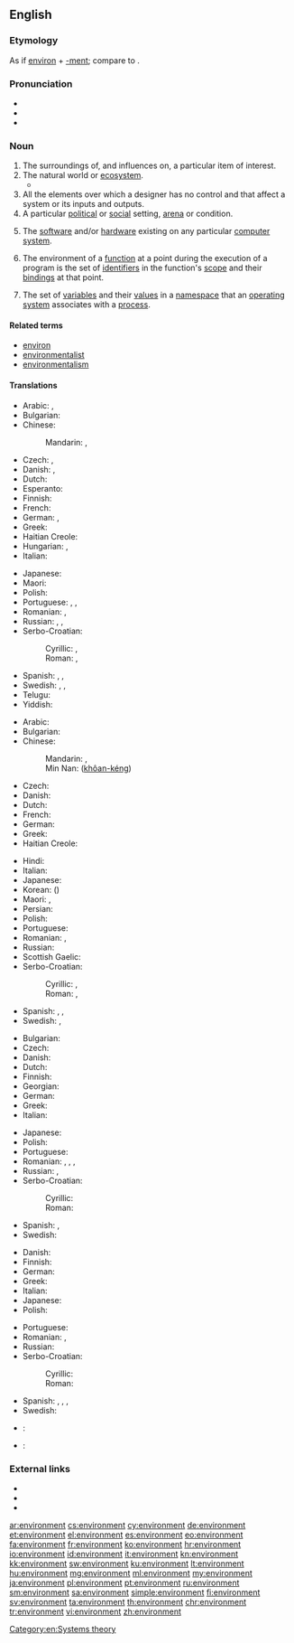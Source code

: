==English==
{{wikipedia|dab=environment}}

===Etymology===
As if [[environ]] + [[-ment]]; compare to {{etyl|fr|-}} {{term|environnement|lang=fr}}<!-- Webster 1913-->. <!-- Century 1911: From French "environnement"; M-W online: nothing; Encarta: nothing.-->

===Pronunciation===
* {{IPA|/ɪnˈvaɪɹə(n)mɨnt/|/ɪnˈvaɪɚ(n)mɨnt/}}
* {{audio|En-uk-environment.ogg|Audio (UK)|lang=en}}
* {{audio|En-us-environment.ogg|Audio (US)|lang=en}}

===Noun===
{{en-noun}}

# The surroundings of, and influences on, a particular item of interest.
# The natural world or [[ecosystem]].
#* {{quote-magazine|date=2013-06-07|author=David Simpson
|volume=188|issue=26|page=36|magazine={{w|The Guardian Weekly}}
|title=[http://www.guardian.co.uk/books/2013/may/18/falling-upwards-richard-holmes-review Fantasy of navigation]
|passage=It is tempting to speculate about the incentives or compulsions that might explain why anyone would take to the skies in [the] basket [of a balloon]:&nbsp;[&hellip;]; &nbsp;[&hellip;]; or perhaps to muse on the irrelevance of the borders that separate nation states and keep people from understanding their shared '''environment'''.}}
# All the elements over which a designer has no control and that affect a system or its inputs and outputs.
# A particular [[political]] or [[social]] setting, [[arena]] or condition.
# {{context|computing|lang=en}} The [[software]] and/or [[hardware]] existing on any particular [[computer]] [[system]].
#: {{usex|That [[program]] uses the Microsoft Windows '''environment'''.|lang=en}}
# {{context|programming|lang=en}} The environment of a [[function]] at a point during the execution of a program is the set of [[identifiers]] in the function's [[scope]] and their [[bindings]] at that point.
# {{context|computing|lang=en}} The set of [[variable]]s and their [[value]]s in a [[namespace]] that an [[operating system]] associates with a [[process]].

====Related terms====
* [[environ]]
* [[environmentalist]]
* [[environmentalism]]

====Translations====
{{trans-top|area around something}}
* Arabic: {{t+|ar|بيئة|f|tr=bii'a|sc=Arab}}, {{t+|ar|محيط|m|tr=muHiiT|sc=Arab}}
* Bulgarian: {{t|bg|окръжение|n|tr=okrăženie|sc=Cyrl}}
* Chinese:
*: Mandarin: {{t+|cmn|環境|sc=Hani}}, {{t+|cmn|环境|tr=huánjìng|sc=Hani}}
* Czech: {{t+|cs|prostředí|n}}, {{t+|cs|okolí|n}}
* Danish: {{t|da|miljø|n}}, {{t|da|omgivelser|c-p}}
* Dutch: {{t+|nl|omgeving|c}}
* Esperanto: {{t|eo|ĉirkaŭaĵo}}
* Finnish: {{t+|fi|ympäristö}}
* French: {{t+|fr|environnement|m}}
* German: {{t+|de|Umgebung|f}}, {{t+|de|Umwelt|f}}
* Greek: {{t+|el|περιβάλλον|n|tr=perivállon|sc=Grek}}
* Haitian Creole: {{t|ht|anviwònman}}
* Hungarian: {{t+|hu|környezet}}, {{t+|hu|környék}}
* Italian: {{t+|it|ambiente|m}}
{{trans-mid}}
* Japanese: {{t+|ja|環境|tr=かんきょう, kankyō}}
* Maori: {{t|mi|taiao}}
* Polish: {{t+|pl|środowisko|n}}
* Portuguese: {{t+|pt|meio|m}}, {{t+|pt|ambiente|m}}, {{t+|pt|arredores|p}}
* Romanian: {{t|ro|mediu|n}}, {{t+|ro|ambient|n}}
* Russian: {{t+|ru|среда|f|tr=sredá|sc=Cyrl}}, {{t|ru|окружающая среда|f|tr=okružájuščaja sredá|sc=Cyrl}}, {{t+|ru|окружение|n|tr=okružénije|sc=Cyrl}}
* Serbo-Croatian:
*: Cyrillic: {{t|sh|околина|f|sc=Cyrl}}, {{t|sh|окружење|n|sc=Cyrl}}
*: Roman: {{t|sh|okolina|f}}, {{t|sh|okruženje|n}}
* Spanish: {{t+|es|ambiente}}, {{t+|es|medio}}, {{t+|es|entorno}}
* Swedish: {{t+|sv|miljö}}, {{t+|sv|natur}}, {{t+|sv|omgivning|c}}
* Telugu: {{t|te|పర్యావరణం|tr=paryaavaraNam|sc=Telu}}
* Yiddish: {{t|yi|סבֿיבֿה|f|tr=svive|sc=Hebr}}
{{trans-bottom}}

{{trans-top|natural world or ecosystem}}
* Arabic: {{t+|ar|بيئة|f|tr=bii'a|sc=Arab}}
* Bulgarian: {{t|bg|околна среда|f|tr=okolina sreda|sc=Cyrl}}
* Chinese:
*: Mandarin: {{t+|cmn|環境|sc=Hani}}, {{t+|cmn|环境|tr=huánjìng|sc=Hani}}
*: Min Nan: {{zh-ts|環境|环境}} ([[khôan-kéng]])
* Czech: {{t+|cs|životní prostředí|n}}
* Danish: {{t|da|miljø|n}}
* Dutch: {{t+|nl|milieu|n}}
* French: {{t+|fr|environnement|m}}
* German: {{t+|de|Umwelt|f}}
* Greek: {{t+|el|περιβάλλον|n|tr=perivállon|sc=Grek}}
* Haitian Creole: {{t|ht|anviwònman}}
{{trans-mid}}
* Hindi: {{t|hi|पर्यावरण|m|tr=paryāvaraṇ|sc=Deva}}
* Italian: {{t+|it|ambiente|m}}
* Japanese: {{t+|ja|環境|tr=かんきょう, kankyō}}
* Korean: {{t+|ko|환경|tr=hwan-gyeong|sc=Hang}} ({{t+|ko|環境|sc=Kore}})
* Maori: {{t|mi|aotūroa}}, {{t|mi|taiao}}
* Persian: {{t+|fa|پیرامون|tr=piramun|sc=fa-Arab}}
* Polish: {{t+|pl|ekosystem|m}}
* Portuguese: {{t+|pt|meio ambiente|m}}
* Romanian: {{t+|ro|ecosistem|n}}, {{t|ro|mediu ambiant|n}}
* Russian: {{t|ru|окружающая среда|f|tr=okružájuščaja sredá|sc=Cyrl}}
* Scottish Gaelic: {{t|gd|àrainneachd|f}}
* Serbo-Croatian:
*: Cyrillic: {{t|sh|околина|f|sc=Cyrl}}, {{t|sh|екосустав|m|sc=Cyrl}}
*: Roman: {{t|sh|okolina|f}}, {{t|sh|ekosustav|m}}
* Spanish: {{t+|es|medio ambiente}}, {{t+|es|naturaleza}}, {{t+|es|ecosistema}}
* Swedish: {{t+|sv|miljö|c}}, {{t+|sv|ekosystem|n}}
{{trans-bottom}}

{{trans-top|political or social setting, arena or condition}}
* Bulgarian: {{t+|bg|обстановка|f|tr=obstanovka|sc=Cyrl}}
* Czech: {{t+|cs|prostředí|n}}
* Danish: {{t|da|miljø|n}}
* Dutch: {{t+|nl|milieu}}
* Finnish: {{t+|fi|ympäristö}}
* Georgian: {{t|ka|გარემო|tr=garemo|sc=Geor}}
* German: {{t+|de|Umfeld}}
* Greek: {{t+|el|περιβάλλον|n|tr=perivállon|sc=Grek}}
* Italian: {{t+|it|ambiente|m}}
{{trans-mid}}
* Japanese: {{t+|ja|環境|tr=かんきょう, kankyō}}
* Polish: {{t+|pl|środowisko|n}}
* Portuguese: {{t+|pt|ambiente|m}}
* Romanian: {{t+|ro|ambient}}, {{t|ro|mediu|n}}, {{t+|ro|climat|n}}, {{t+|ro|ambianță|f}}
* Russian: {{t+|ru|среда|f|tr=sredá|sc=Cyrl}}, {{t+|ru|окружение|n|tr=okružénije|sc=Cyrl}}
* Serbo-Croatian:
*: Cyrillic: {{t|sh|окружење|n|sc=Cyrl}}
*: Roman: {{t|sh|okruženje|n}}
* Spanish: {{t+|es|ambiente}}, {{t+|es|clima}}
* Swedish: {{t+|sv|miljö}}
{{trans-bottom}}

{{trans-top|software or hardware on a computer}}
* Danish: {{t|da|miljø|n}}
* Finnish: {{t+|fi|ympäristö}}
* German: {{t+|de|Umgebung|f}}
* Greek: {{t+|el|περιβάλλον|n|tr=perivállon|sc=Grek}}
* Italian: {{t+|it|ambiente|m}}
* Japanese: {{t+|ja|環境|tr=かんきょう, kankyō}}
* Polish: {{t+|pl|środowisko|n}}
{{trans-mid}}
* Portuguese: {{t+|pt|ambiente|m}}
* Romanian: {{t|ro|mediu|n}}, {{t|ro|sistem de operare|n}}
* Russian: {{t+|ru|конфигурация|f|tr=konfigurácija|sc=Cyrl}}
* Serbo-Croatian:
*: Cyrillic: {{t|sh|околина|f|sc=Cyrl}}
*: Roman: {{t|sh|okolina|f}}
* Spanish: {{t+|es|sistema operativo}}, {{t+|es|programa}}, {{t+|es|medio}}, {{t+|es|entorno|m}}
* Swedish: {{t+|sv|miljö}}
{{trans-bottom}}

{{checktrans-top}}
{{trans-mid}}
* {{ttbc|es}}: {{t+|es|medio ambiente}}
* {{ttbc|th}}: {{t|th|สิ่งแวดล้อม|tr=sing wad lorm|sc=Thai}}
{{trans-bottom}}

===External links===
* {{R:Webster 1913}}
* {{R:Century 1911}}
* {{R:OneLook}}

[[Category:en:Systems theory]]

[[ar:environment]]
[[cs:environment]]
[[cy:environment]]
[[de:environment]]
[[et:environment]]
[[el:environment]]
[[es:environment]]
[[eo:environment]]
[[fa:environment]]
[[fr:environment]]
[[ko:environment]]
[[hr:environment]]
[[io:environment]]
[[id:environment]]
[[it:environment]]
[[kn:environment]]
[[kk:environment]]
[[sw:environment]]
[[ku:environment]]
[[lt:environment]]
[[hu:environment]]
[[mg:environment]]
[[ml:environment]]
[[my:environment]]
[[ja:environment]]
[[pl:environment]]
[[pt:environment]]
[[ru:environment]]
[[sm:environment]]
[[sa:environment]]
[[simple:environment]]
[[fi:environment]]
[[sv:environment]]
[[ta:environment]]
[[th:environment]]
[[chr:environment]]
[[tr:environment]]
[[vi:environment]]
[[zh:environment]]
